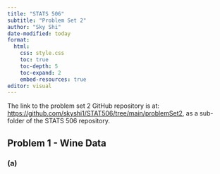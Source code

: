 ```yaml
---
title: "STATS 506"
subtitle: "Problem Set 2"
author: "Sky Shi"
date-modified: today
format:
  html:
    css: style.css
    toc: true
    toc-depth: 5
    toc-expand: 2
    embed-resources: true
editor: visual
---
```


The link to the problem set 2 GitHub repository is at: <https://github.com/skyshi1/STAT506/tree/main/problemSet2>, as a sub-folder of the STATS 506 repository.

## Problem 1 - Wine Data

### (a)